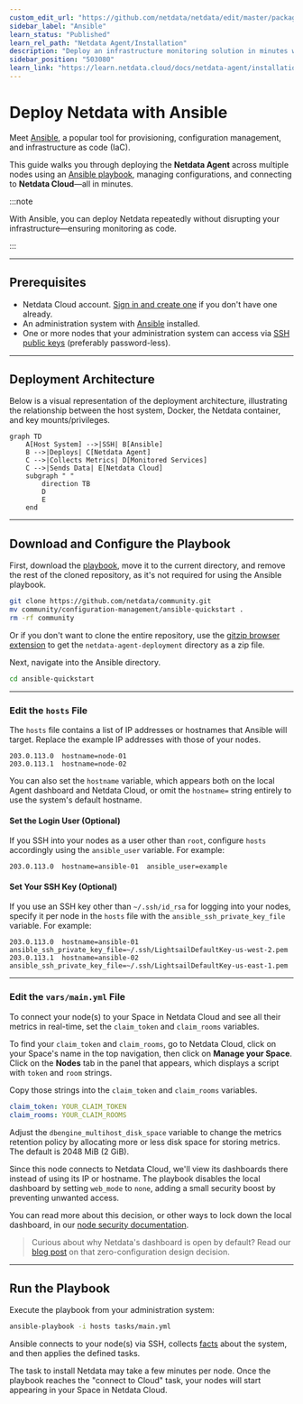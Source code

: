 ```yaml
---
custom_edit_url: "https://github.com/netdata/netdata/edit/master/packaging/installer/methods/ansible.md"
sidebar_label: "Ansible"
learn_status: "Published"
learn_rel_path: "Netdata Agent/Installation"
description: "Deploy an infrastructure monitoring solution in minutes with the Netdata Agent and Ansible. Use and customize a simple playbook for monitoring as code."
sidebar_position: "503080"
learn_link: "https://learn.netdata.cloud/docs/netdata-agent/installation/ansible"
---
```


# Deploy Netdata with Ansible

Meet [Ansible](https://ansible.com), a popular tool for provisioning, configuration management, and infrastructure as code (IaC).

This guide walks you through deploying the **Netdata Agent** across multiple nodes using an [Ansible playbook](https://github.com/netdata/community/tree/main/configuration-management/ansible-quickstart/), managing configurations, and connecting to **Netdata Cloud**—all in minutes.

:::note

With Ansible, you can deploy Netdata repeatedly without disrupting your infrastructure—ensuring monitoring as code.

:::

---

## Prerequisites

- Netdata Cloud account. [Sign in and create one](https://app.netdata.cloud) if you don't have one already.
- An administration system with [Ansible](https://www.ansible.com/) installed.
- One or more nodes that your administration system can access via [SSH public keys](https://git-scm.com/book/en/v2/Git-on-the-Server-Generating-Your-SSH-Public-Key) (preferably password-less).

---

## Deployment Architecture

Below is a visual representation of the deployment architecture, illustrating the relationship between the host system, Docker, the Netdata container, and key mounts/privileges.

```mermaid
graph TD
    A[Host System] -->|SSH| B[Ansible]
    B -->|Deploys| C[Netdata Agent]
    C -->|Collects Metrics| D[Monitored Services]
    C -->|Sends Data| E[Netdata Cloud]
    subgraph " "
        direction TB
        D
        E
    end
```

---

## Download and Configure the Playbook

First, download the [playbook](https://github.com/netdata/community/tree/main/configuration-management/ansible-quickstart/), move it to the current directory, and remove the rest of the cloned repository, as it's not required for using the Ansible playbook.

```bash
git clone https://github.com/netdata/community.git
mv community/configuration-management/ansible-quickstart .
rm -rf community
```

Or if you don't want to clone the entire repository, use the [gitzip browser extension](https://gitzip.org/) to get the `netdata-agent-deployment` directory as a zip file.

Next, navigate into the Ansible directory.

```bash
cd ansible-quickstart
```

---

### Edit the `hosts` File

The `hosts` file contains a list of IP addresses or hostnames that Ansible will target. Replace the example IP addresses with those of your nodes.

```text
203.0.113.0  hostname=node-01
203.0.113.1  hostname=node-02
```

You can also set the `hostname` variable, which appears both on the local Agent dashboard and Netdata Cloud, or omit the `hostname=` string entirely to use the system's default hostname.

#### Set the Login User (Optional)

If you SSH into your nodes as a user other than `root`, configure `hosts` accordingly using the `ansible_user` variable. For example:

```text
203.0.113.0  hostname=ansible-01  ansible_user=example
```

#### Set Your SSH Key (Optional)

If you use an SSH key other than `~/.ssh/id_rsa` for logging into your nodes, specify it per node in the `hosts` file with the `ansible_ssh_private_key_file` variable. For example:

```text
203.0.113.0  hostname=ansible-01  ansible_ssh_private_key_file=~/.ssh/LightsailDefaultKey-us-west-2.pem
203.0.113.1  hostname=ansible-02  ansible_ssh_private_key_file=~/.ssh/LightsailDefaultKey-us-east-1.pem
```

---

### Edit the `vars/main.yml` File

To connect your node(s) to your Space in Netdata Cloud and see all their metrics in real-time, set the `claim_token` and `claim_rooms` variables.

To find your `claim_token` and `claim_rooms`, go to Netdata Cloud, click on your Space's name in the top navigation, then click on **Manage your Space**. Click on the **Nodes** tab in the panel that appears, which displays a script with `token` and `room` strings.

Copy those strings into the `claim_token` and `claim_rooms` variables.

```yml
claim_token: YOUR_CLAIM_TOKEN
claim_rooms: YOUR_CLAIM_ROOMS
```

Adjust the `dbengine_multihost_disk_space` variable to change the metrics retention policy by allocating more or less disk space for storing metrics. The default is 2048 MiB (2 GiB).

Since this node connects to Netdata Cloud, we'll view its dashboards there instead of using its IP or hostname. The playbook disables the local dashboard by setting `web_mode` to `none`, adding a small security boost by preventing unwanted access.

You can read more about this decision, or other ways to lock down the local dashboard, in our [node security documentation](https://learn.netdata.cloud/docs/netdata-agent/security/overview).

> Curious about why Netdata's dashboard is open by default? Read our [blog post](https://www.netdata.cloud/blog/netdata-agent-dashboard/) on that zero-configuration design decision.

---

## Run the Playbook

Execute the playbook from your administration system:

```bash
ansible-playbook -i hosts tasks/main.yml
```

Ansible connects to your node(s) via SSH, collects [facts](https://docs.ansible.com/ansible/latest/user_guide/playbooks_vars_facts.html#ansible-facts) about the system, and then applies the defined tasks.

The task to install Netdata may take a few minutes per node. Once the playbook reaches the "connect to Cloud" task, your nodes will start appearing in your Space in Netdata Cloud.
